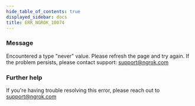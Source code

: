```yaml
---
hide_table_of_contents: true
displayed_sidebar: docs
title: ERR_NGROK_10074
---
```


### Message

Encountered a type "never" value. Please refresh the page and try again. If the problem persists, please contact support: support@ngrok.com

<ErrorDetails />

### Further help

If you're having trouble resolving this error, please reach out to [support@ngrok.com](mailto:support@ngrok.com?subject=Help%20with%20ERR_NGROK_10074)
